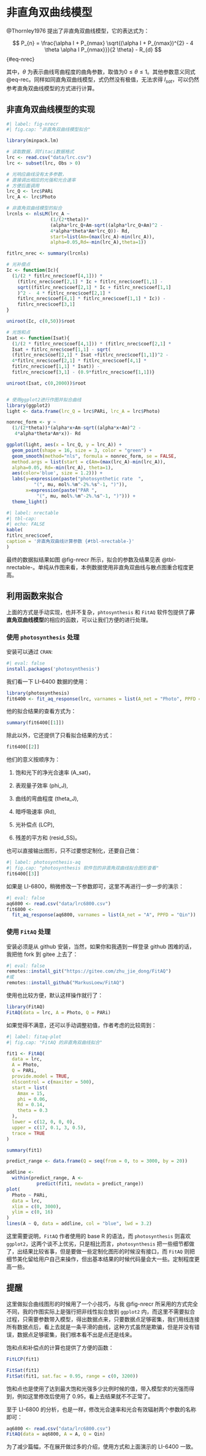 # 非直角双曲线模型 {#sec-non-hypo}

@Thornley1976 提出了非直角双曲线模型，它的表达式为：

$$
P_{n} = \frac{\alpha I + P_{nmax} \sqrt{(\alpha I + P_{nmax})^{2} - 4  \theta \alpha I P_{nmax}}}{2 \theta} - R_{d}
$$ {#eq-nrec}

其中，$\theta$ 为表示曲线弯曲程度的曲角参数，取值为$0\leq \theta \leq 1$。其他参数意义同式 @eq-rec。同样如同直角双曲线模型，式仍然没有极值，无法求得 $I_{sat}$，可以仍然参考直角双曲线模型的方式进行计算。

## 非直角双曲线模型的实现 {#sec-nonrec_mode_exam}

```r
#| label: fig-nrecr
#| fig.cap: "非直角双曲线模型拟合"

library(minpack.lm)

# 读取数据，同fitaci数据格式
lrc <- read.csv("data/lrc.csv")
lrc <- subset(lrc, Obs > 0)

# 光响应曲线没有太多参数，
# 直接调出相应的光强和光合速率
# 方便后面调用
lrc_Q <- lrc$PARi
lrc_A <- lrc$Photo 

# 非直角双曲线模型的拟合
lrcnls <- nlsLM(lrc_A ~ 
                (1/(2*theta))*
                (alpha*lrc_Q+Am-sqrt((alpha*lrc_Q+Am)^2 - 
                4*alpha*theta*Am*lrc_Q))- Rd,
                start=list(Am=(max(lrc_A)-min(lrc_A)),
                alpha=0.05,Rd=-min(lrc_A),theta=1)) 

fitlrc_nrec <- summary(lrcnls)

# 光补偿点
Ic <- function(Ic){
  (1/(2 * fitlrc_nrec$coef[4,1])) * 
    (fitlrc_nrec$coef[2,1] * Ic + fitlrc_nrec$coef[1,1] - 
    sqrt((fitlrc_nrec$coef[2,1] * Ic + fitlrc_nrec$coef[1,1]
    )^2 -  4 * fitlrc_nrec$coef[2,1] * 
    fitlrc_nrec$coef[4,1] * fitlrc_nrec$coef[1,1] * Ic)) -
    fitlrc_nrec$coef[3,1]
}

uniroot(Ic, c(0,50))$root  

# 光饱和点
Isat <- function(Isat){
  (1/(2 * fitlrc_nrec$coef[4,1])) * (fitlrc_nrec$coef[2,1] * 
  Isat + fitlrc_nrec$coef[1,1] - sqrt(
  (fitlrc_nrec$coef[2,1] * Isat +fitlrc_nrec$coef[1,1])^2 - 
  4*fitlrc_nrec$coef[2,1] * fitlrc_nrec$coef[4,1] * 
  fitlrc_nrec$coef[1,1] * Isat)) - 
  fitlrc_nrec$coef[3,1] - (0.9*fitlrc_nrec$coef[1,1])}

uniroot(Isat, c(0,2000))$root


# 使用ggplot2进行作图并拟合曲线
library(ggplot2)
light <- data.frame(lrc_Q = lrc$PARi, lrc_A = lrc$Photo)

nonrec_form <- y ~ 
  (1/(2*theta))*(alpha*x+Am-sqrt((alpha*x+Am)^2 - 
   4*alpha*theta*Am*x))- Rd

ggplot(light, aes(x = lrc_Q, y = lrc_A)) + 
  geom_point(shape = 16, size = 3, color = "green") + 
  geom_smooth(method="nls", formula = nonrec_form, se = FALSE,
  method.args = list(start = c(Am=(max(lrc_A)-min(lrc_A)), 
  alpha=0.05, Rd=-min(lrc_A), theta=1), 
  aes(color='blue', size = 1.2))) +
  labs(y=expression(paste("photosynthetic rate  ", 
          "(", mu, mol%.%m^-2%.%s^-1, ")")), 
       x=expression(paste("PAR ", 
           "(", mu, mol%.%m^-2%.%s^-1, ")"))) +
  theme_light()
```

```r
#| label: nrectable
#| tbl-cap:  
#| echo: FALSE
kable(
fitlrc_nrec$coef,
caption = '非直角双曲线计算参数 {#tbl-nrectable-}'
)
```

最终的数据拟结果如图 @fig-nrecr 所示，拟合的参数及结果见表 @tbl-nrectable-。单纯从作图来看，本例数据使用非直角双曲线与散点图重合程度更高。

## 利用函数来拟合 {#sec-fitqa-quick}

上面的方式是手动实现，也并不复杂，`phtosynthesis` 和 `FitAQ` 软件包提供了**非直角双曲线模型**的相应的函数，可以让我们方便的进行处理。

### 使用 `photosynthesis` 处理 {#sec-photosyn-aq}


安装可以通过 `CRAN`:

```r
#| eval: false
install.packages('photosynthesis')
```

我们看一下 LI-6400 数据的使用：

```r
library(photosynthesis)
fit6400 <- fit_aq_response(lrc, varnames = list(A_net = "Photo", PPFD = "PARi"))
```

他的拟合结果的查看方式为：

```r
summary(fit6400[[1]])
```

除此以外，它还提供了只看拟合结果的方式：

```r
fit6400[[2]]
```
他们的意义按顺序为：

1. 饱和光下的净光合速率 (A_sat)，

2. 表观量子效率 (phi_J),

3.  曲线的弯曲程度 (theta_J),

4. 暗呼吸速率 (Rd),

5. 光补偿点 (LCP),

6. 残差的平方和 (resid_SS)。

也可以直接输出图形，只不过要想定制化，还要自己做：

```r
#| label: photosynthesis-aq
#| fig.cap: "photosynthesis 软件包的非直角双曲线拟合图形查看"
fit6400[[3]]
```

如果是 LI-6800，稍微修改一下参数即可，这里不再进行一步一步的演示：

```r
#| eval: false
aq6800 <- read.csv("data/lrc6800.csv")
fit6800 <-
  fit_aq_response(aq6800, varnames = list(A_net = "A", PPFD = "Qin"))

```

### 使用 `FitAQ` 处理 {#sec-fiaq}

安装必须是从 github 安装，当然，如果你和我遇到一样登录 github 困难的话，我把他 fork 到 gitee 上去了：

```r
#| eval: false
remotes::install_git("https://gitee.com/zhu_jie_dong/FitAQ")
#或
remotes::install_github("MarkusLoew/FitAQ")
```

使用也比较方便，默认这样操作就行了：

```r
library(FitAQ)
FitAQ(data = lrc, A = Photo, Q = PARi)
```

如果觉得不满意，还可以手动调整初值，作者考虑的比较周到：

```r
#| label: fitaq-plot
#| fig.cap: "FitAQ 的非直角双曲线拟合"

fit1 <- FitAQ(
  data = lrc,
  A = Photo,
  Q = PARi,
  provide.model = TRUE,
  nlscontrol = c(maxiter = 500),
  start = list(
    Amax = 15,
    phi = 0.06,
    Rd = 0.14,
    theta = 0.3
  ),
  lower = c(12, 0, 0, 0),
  upper = c(17, 0.1, 3, 0.5),
  trace = TRUE
)

summary(fit1)

predict_range <- data.frame(Q = seq(from = 0, to = 3000, by = 20))

addline <-
  within(predict_range, A <-
           predict(fit1, newdata = predict_range))
plot(
  Photo ~ PARi,
  data = lrc,
  xlim = c(0, 3000),
  ylim = c(0, 16)
)
lines(A ~ Q, data = addline, col = "blue", lwd = 3.2)
```
这里需要说明，`FitAQ` 作者使用的 base R 的语法，而 `photosynthesis` 则喜欢 `ggplot2`，这两个谈不上优劣，只是相比而言，`photosynthesis` 把一些细节都做了，出结果比较省事，但是要做一些定制化图形的时候没有接口，而 `FitAQ` 则把细节美化留给用户自己来操作，但出基本结果的时候代码量会大一些。定制程度更高一些。

:::{.callout-tip}
## 提醒

这里做拟合曲线图形的时候用了一个小技巧，与我 @fig-nrecr 所采用的方式完全不同，我的作图实际上是强行把非线性拟合放到 `ggplot2` 内，而这里不需要拟合过程，只需要参数带入模型，得出数据点来，只要数据点足够密集，我们用线连接所有数据点后，看上去就是一条平滑的曲线，这种方式虽然是欺骗，但是并没有错误，数据点足够密集，我们根本看不出是点还是线来。
:::

饱和点和补偿点的计算也提供了方便的函数：

```r
FitLCP(fit1)

FitSat(fit1)
FitSat(fit1, sat.fac = 0.95, range = c(0, 3200))
```

饱和点也是使用了达到最大饱和光强多少比例时候的值，带入模型求的光强而得到，例如这里修改后使用了 0.95，看上去结果就不不正常了。

至于 LI-6800 的分析，也是一样，修改光合速率和光合有效辐射两个参数的名称即可：

```r
aq6800 <- read.csv("data/lrc6800.csv")
FitAQ(data = aq6800, A = A, Q = Qin)
```

为了减少篇幅，不在展开做过多的介绍，使用方式和上面演示的 LI-6400 一致。
